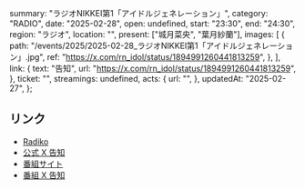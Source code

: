   summary: "ラジオNIKKEI第1「アイドルジェネレーション」",
  category: "RADIO",
  date: "2025-02-28",
  open: undefined,
  start: "23:30",
  end: "24:30",
  region: "ラジオ",
  location: "",
  present: ["城月菜央", "葉月紗蘭"],
  images: [
    {
      path: "/events/2025/2025-02-28_ラジオNIKKEI第1「アイドルジェネレーション」.jpg",
      ref: "https://x.com/rn_idol/status/1894991260441813259",
    },
  ],
  link: {
    text: "告知",
    url: "https://x.com/rn_idol/status/1894991260441813259",
  },
  ticket: "",
  streamings: undefined,
  acts: {
    url: "",
  },
  updatedAt: "2025-02-27",
};

## リンク

- [Radiko](https://radiko.jp/share?t=20250228233000&sid=RN1)
- [公式 X 告知](https://x.com/takanenofficial/status/1895028598530056369)
- [番組サイト](https://www.radionikkei.jp/idol_generation/)
- [番組 X 告知](https://x.com/rn_idol/status/1894991260441813259)
